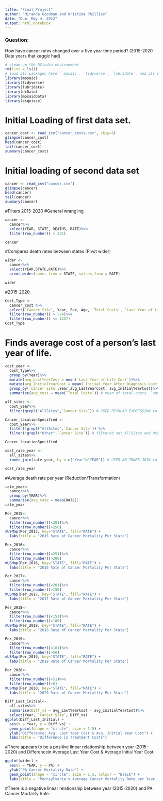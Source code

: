 ```yaml
---
title: "Final_Project"
author: "Miranda Goodman and Kristina Phillips"
date: "Due: May 4, 2022"
output: html_notebook
---
```

### Question: 
How have cancer rates changed over a five year time period? (2015-2020 Data years that kaggle had)

```r
# clean up the RStudio environment 
rm(list = ls())
# load all packages here: `mosaic`, `tidyverse`, `lubridate`, and all others used
library(mosaic)
library(tidyverse)
library(lubridate)
library(dcData)
library(mosaicData)
library(esquisse)
```
# Initial Loading of first data set.
```r
cancer_cost <- read_csv("cancer_costs.csv", skip=3)
glimpse(cancer_cost)
head(cancer_cost)
tail(cancer_cost)
summary(cancer_cost)
```
# Initial loading of second data set
```r
cancer <- read_csv("cancer.csv")
glimpse(cancer)
head(cancer)
tail(cancer)
summary(cancer)
```
#Filters 2015-2020
#General wrangling
```r
cancer <-
  cancer%>%
  select(YEAR, STATE, DEATHS, RATE)%>%
  filter(row_number() < 301)

cancer
```
#Compares death rates between states (Pivot wider)
```r
wider <-
  cancer%>%
  select(YEAR,STATE,RATE)%>%
  pivot_wider(names_from = STATE, values_from = RATE)

wider
```
#2015-2020
```r
Cost_Type <-
  cancer_cost %>%
  select(`Cancer Site`, Year, Sex, Age, `Total Costs`, `Last Year of Life Cost`,`Initial Year After Diagnosis Cost`)%>%
  filter(row_number() > 574)%>%
  filter(row_number() <= 1257)
Cost_Type
```
# Finds average cost of a person's last year of life. 
```r
cost_year <- 
  Cost_Type%>%
  group_by(Year)%>%
  mutate(avg_LastYearCost = mean(`Last Year of Life Cost`))%>%
  mutate(avg_InitialYearCost = mean(`Initial Year After Diagnosis Cost`))%>% # mean of the initial year after Diagnosis Cost
  group_by(`Cancer Site`,Year,avg_LastYearCost, avg_InitialYearCost)%>%
  summarise(avg_cost = mean(`Total Costs`)) # mean of total costs  `summarise()` has grouped output by 'Cancer Site', 'Year', 'avg_LastYearCost'. You can override using the `.groups` argument.
```

```r
all_sites <-
  cost_year%>%
  filter(grepl("AllSites",`Cancer Site`)) # USED REGULAR EXPRESSION to filter out all cancer sites except AllSites 
```

```r
Cancer_locationSpecified <-
  cost_year%>%
  filter(!grepl("AllSites",`Cancer Site`)) %>%
  filter(!grepl("Other",`Cancer Site`)) # filtered out AllSites and Other by using regular expression

Cancer_locationSpecified
```

```r
cost_rate_year <-
  all_sites%>%
  inner_join(rate_year, by = c("Year"="YEAR")) # USED AN INNER_JOIN to combine Avg_rate with cost per year for all sites 

cost_rate_year
```

#Average death rate per year (Reduction/Transformation)
```r
rate_year<-
  cancer%>%
  group_by(YEAR)%>%
  summarise(avg_rate = mean(RATE))
rate_year
```
```r
Per_2015<-
  cancer%>%
  filter(row_number()<301)%>%
  filter(row_number()>250)
mUSMap(Per_2015, key="STATE", fill="RATE") +
  labs(title = "2015 Rate of Cancer Mortality Per State")
```

```r
Per_2016<-
  cancer%>%
  filter(row_number()<251)%>%
  filter(row_number()>200)
mUSMap(Per_2016, key="STATE", fill="RATE") +
  labs(title = "2016 Rate of Cancer Mortality Per State")
```

```r
Per_2017<-
  cancer%>%
  filter(row_number()<201)%>%
  filter(row_number()>150)
mUSMap(Per_2017, key="STATE", fill="RATE") +
  labs(title = "2017 Rate of Cancer Mortality Per State")
```

```r
Per_2018<-
  cancer%>%
  filter(row_number()<151)%>%
  filter(row_number()>100)
mUSMap(Per_2018, key="STATE", fill="RATE") +
  labs(title = "2018 Rate of Cancer Mortality Per State")
```

```r
Per_2019<-
  cancer%>%
  filter(row_number()<101)%>%
  filter(row_number()>50)
mUSMap(Per_2019, key="STATE", fill="RATE") +
  labs(title = "2019 Rate of Cancer Mortality Per State")
```

```r
Per_2020<-
  cancer%>%
  filter(row_number()<51)%>%
  filter(row_number()>0)
mUSMap(Per_2020, key="STATE", fill="RATE") +
  labs(title = "2020 Rate of Cancer Mortality Per State")
```
```r
Diff_Last_Initial<-
  all_sites%>%
  summarise(Diff_vs = avg_LastYearCost - avg_InitialYearCost)%>%
  select(Year, `Cancer Site`, Diff_vs)
ggplot(Diff_Last_Initial) +
  aes(x = Year, y = Diff_vs) +
  geom_point(shape = "circle", size = 1.5) +
  ylab("Difference: Avg. Last Year Cost & Avg. Initial Year Cost") +
  labs(title = "Difference in Treatment Costs")
```

#There appears to be a positive linear relationship between year (2015-2020) and Differencein Average Last Year Cost & Average Initial Year Cost.

```r
ggplot(wider) +
  aes(x = YEAR, y = PA) +
  ylab("PA Cancer Mortality Rate") +
  geom_point(shape = "circle", size = 1.5, colour = "Black") +
  labs(title = "Pennsylvania's Average Cancer Mortality Rate per Year (2015 to 2020")
```
#There is a negative linear relationship between year (2015-2020) and PA Cancer Mortality Rate.

```r

```
